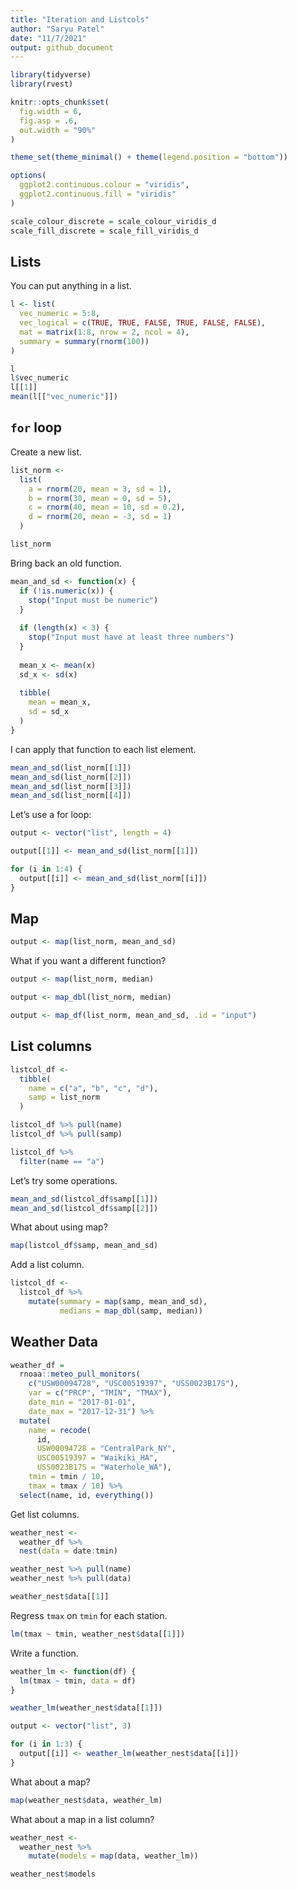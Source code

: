 ```yaml
---
title: "Iteration and Listcols"
author: "Saryu Patel"
date: "11/7/2021"
output: github_document
---
```


```r
library(tidyverse)
library(rvest)

knitr::opts_chunk$set(
  fig.width = 6,
  fig.asp = .6,
  out.width = "90%"
)

theme_set(theme_minimal() + theme(legend.position = "bottom"))

options(
  ggplot2.continuous.colour = "viridis",
  ggplot2.continuous.fill = "viridis"
)

scale_colour_discrete = scale_colour_viridis_d
scale_fill_discrete = scale_fill_viridis_d
```

## Lists

You can put anything in a list.

```r
l <- list(
  vec_numeric = 5:8,
  vec_logical = c(TRUE, TRUE, FALSE, TRUE, FALSE, FALSE),
  mat = matrix(1:8, nrow = 2, ncol = 4),
  summary = summary(rnorm(100))
)
```

```r
l
l$vec_numeric
l[[1]]
mean(l[["vec_numeric"]])
```

## `for` loop

Create a new list.

```r
list_norm <- 
  list(
    a = rnorm(20, mean = 3, sd = 1),
    b = rnorm(30, mean = 0, sd = 5),
    c = rnorm(40, mean = 10, sd = 0.2),
    d = rnorm(20, mean = -3, sd = 1)
  )
```

```r
list_norm
```

Bring back an old function.

```r
mean_and_sd <- function(x) {
  if (!is.numeric(x)) {
    stop("Input must be numeric")
  }
  
  if (length(x) < 3) {
    stop("Input must have at least three numbers")
  }
  
  mean_x <- mean(x)
  sd_x <- sd(x)
  
  tibble(
    mean = mean_x,
    sd = sd_x
  )
}
```

I can apply that function to each list element.

```r
mean_and_sd(list_norm[[1]])
mean_and_sd(list_norm[[2]])
mean_and_sd(list_norm[[3]])
mean_and_sd(list_norm[[4]])
```

Let's use a for loop:

```r
output <- vector("list", length = 4)

output[[1]] <- mean_and_sd(list_norm[[1]])

for (i in 1:4) {
  output[[i]] <- mean_and_sd(list_norm[[i]])
}
```

## Map

```r
output <- map(list_norm, mean_and_sd)
```

What if you want a different function?

```r
output <- map(list_norm, median)
```

```r
output <- map_dbl(list_norm, median)
```

```r
output <- map_df(list_norm, mean_and_sd, .id = "input")
```

## List columns

```r
listcol_df <- 
  tibble(
    name = c("a", "b", "c", "d"),
    samp = list_norm
  )
```

```r
listcol_df %>% pull(name)
listcol_df %>% pull(samp)

listcol_df %>% 
  filter(name == "a")
```

Let's try some operations.

```r
mean_and_sd(listcol_df$samp[[1]])
mean_and_sd(listcol_df$samp[[2]])
```

What about using map?

```r
map(listcol_df$samp, mean_and_sd)
```

Add a list column.

```r
listcol_df <- 
  listcol_df %>% 
    mutate(summary = map(samp, mean_and_sd),
           medians = map_dbl(samp, median))
```

## Weather Data

```r
weather_df = 
  rnoaa::meteo_pull_monitors(
    c("USW00094728", "USC00519397", "USS0023B17S"),
    var = c("PRCP", "TMIN", "TMAX"), 
    date_min = "2017-01-01",
    date_max = "2017-12-31") %>%
  mutate(
    name = recode(
      id, 
      USW00094728 = "CentralPark_NY", 
      USC00519397 = "Waikiki_HA",
      USS0023B17S = "Waterhole_WA"),
    tmin = tmin / 10,
    tmax = tmax / 10) %>%
  select(name, id, everything())
```

Get list columns.

```r
weather_nest <- 
  weather_df %>% 
  nest(data = date:tmin)
```

```r
weather_nest %>% pull(name)
weather_nest %>% pull(data)

weather_nest$data[[1]]
```

Regress `tmax` on `tmin` for each station.

```r
lm(tmax ~ tmin, weather_nest$data[[1]])
```

Write a function.

```r
weather_lm <- function(df) {
  lm(tmax ~ tmin, data = df)
}

weather_lm(weather_nest$data[[1]])

output <- vector("list", 3)

for (i in 1:3) {
  output[[i]] <- weather_lm(weather_nest$data[[i]])
}
```

What about a map?

```r
map(weather_nest$data, weather_lm)
```

What about a map in a list column?

```r
weather_nest <- 
  weather_nest %>% 
    mutate(models = map(data, weather_lm))

weather_nest$models
```

